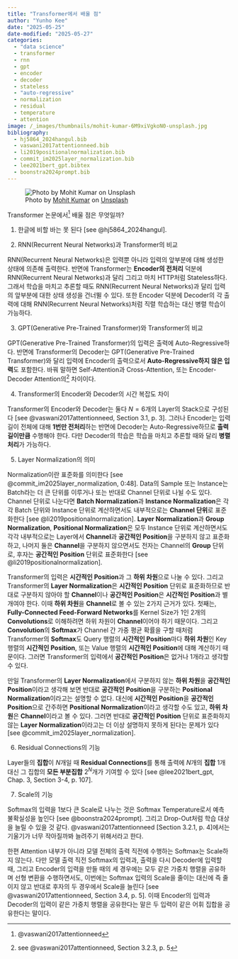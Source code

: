 ```yaml
---
title: "Transformer에서 배울 점"
author: "Yunho Kee"
date: "2025-05-25"
date-modified: "2025-05-27"
categories:
  - "data science"
  - transformer
  - rnn
  - gpt
  - encoder
  - decoder
  - stateless
  - "auto-regressive"
  - normalization
  - residual
  - temperature
  - attention
image: /_images/thumbnails/mohit-kumar-6M9xiVgkoN0-unsplash.jpg
bibliography: 
  - hj5864_2024hangul.bib
  - vaswani2017attentionneed.bib
  - li2019positionalnormalization.bib
  - commit_im2025layer_normalization.bib
  - lee2021bert_gpt.bibtex
  - boonstra2024prompt.bib
---
```


![Photo by <a href="https://unsplash.com/@98mohitkumar?utm_content=creditCopyText&utm_medium=referral&utm_source=unsplash">Mohit Kumar</a> on <a href="https://unsplash.com/photos/aerial-photography-of-buildings-6M9xiVgkoN0?utm_content=creditCopyText&utm_medium=referral&utm_source=unsplash">Unsplash</a>]({{< meta image >}}){fig-alt="A photo of a bird's eye view of a city."}

Transformer 논문에서^[@vaswani2017attentionneed] 배울 점은 무엇일까?

1. 한글에 비할 바는 못 된다 [see @hj5864_2024hangul].

2. RNN(Recurrent Neural Networks)과 Transformer의 비교

  RNN(Recurrent Neural Networks)은 입력뿐 아니라 입력의 앞부분에 대해 생성한 상태에 의존해 출력한다.
  반면에 Transformer는 **Encoder의 전처리** 덕분에 RNN(Recurrent Neural Networks)과 달리 그리고 마치 HTTP처럼 Stateless하다.
  그래서 학습을 마치고 추론할 때도 RNN(Recurrent Neural Networks)과 달리 입력의 앞부분에 대한 상태 생성을 건너뛸 수 있다.
  또한 Encoder 덕분에 Decoder의 각 출력에 대해 RNN(Recurrent Neural Networks)처럼 직렬 학습하는 대신 병렬 학습이 가능하다.

3. GPT(Generative Pre-Trained Transformer)와 Transformer의 비교

  GPT(Generative Pre-Trained Transformer)의 입력은 출력에 Auto-Regressive하다.
  반면에 Transformer의 Decoder는 GPT(Generative Pre-Trained Transformer)와 달리 입력에 Encoder의 출력으로서 **Auto-Regressive하지 않은 입력**도 포함한다.
  바꿔 말하면 Self-Attention과 Cross-Attention, 또는 Encoder-Decoder Attention의^[see @vaswani2017attentionneed, Section 3.2.3, p. 5] 차이이다.
  

4. Transformer의 Encoder와 Decoder의 시간 복잡도 차이

  Transformer의 Encoder와 Decoder는 둘다 $N = 6$개의 Layer의 Stack으로 구성된다 [see @vaswani2017attentionneed, Section 3.1, p. 3].
  그러나 Encoder는 입력 길이 전체에 대해 **1번만 전처리**하는 반면에 Decoder는 Auto-Regressive하므로 **출력 길이만큼** 수행해야 한다.
  다만 Decoder의 학습은 학습을 마치고 추론할 때와 달리 **병렬 처리**가 가능하다.

5. Layer Normalization의 의미

  Normalization이란 표준화를 의미한다 [see @commit_im2025layer_normalization, 0:48]. Data의 Sample 또는 Instance는 Batch라는 더 큰 단위를 이루거나 또는 반대로 Channel 단위로 나뉠 수도 있다. Channel 단위로 나눈다면 **Batch Normalization**과 **Instance Normalization**은 각각 Batch 단위와 Instance 단위로 계산하면서도 내부적으로는 **Channel 단위**로 표준화한다 [see @li2019positionalnormalization]. **Layer Normalization**과 **Group Normalization**, **Positional Normalization**은 모두 Instance 단위로 계산하면서도 각각 내부적으로는 Layer에서 **Channel**과 **공간적인 Position**을 구분하지 않고 표준화하고, 나머지 둘은 **Channel**을 구분하지 않으면서도 전자는 Channel의 **Group** 단위로, 후자는 **공간적인 Position** 단위로 표준화한다 [see @li2019positionalnormalization].
  
  Transformer의 입력은 **시간적인 Position**과 그 **하위 차원**으로 나눌 수 있다. 그리고 Transformer의 **Layer Normalization**은 **시간적인 Position** 단위로 표준화하므로 반대로 구분하지 않아야 할 **Channel**이나 **공간적인 Position**은 **시간적인 Position**과 별개여야 한다. 이때 **하위 차원**을 **Channel**로 볼 수 있는 2가지 근거가 있다. 첫째는, **Fully-Connected Feed-Forward Networks**를 Kernel Size가 1인 2개의 **Convolutions**로 이해하려면 하위 차원이 **Channel**이어야 하기 때문이다. 그리고 **Convolution**의 **Softmax**가 Channel 간 가중 평균 확률을 구할 때처럼 Transformer의 **Softmax**도 Query 행렬의 **시간적인 Position**마다 **하위 차원**인 Key 행렬의 **시간적인 Position**, 또는 Value 행렬의 **시간적인 Position**에 대해 계산하기 때문이다. 그러면 Transformer의 입력에서 **공간적인 Position**은 없거나 1개라고 생각할 수 있다.
  
  만일 Transformer의 **Layer Normalization**에서 구분하지 않는 **하위 차원**을 **공간적인 Position**이라고 생각해 보면 반대로 **공간적인 Position**을 구분하는 **Positional Normalization**이라고는 설명할 수 없다. 대신에 **시간적인 Position**을 **공간적인 Position**으로 간주하면 **Positional Normalization**이라고 생각할 수도 있고, **하위 차원**은 **Channel**이라고 볼 수 있다. 그러면 반대로 **공간적인 Position** 단위로 표준화하지 않는 **Layer Normalization**이라고는 더 이상 설명하지 못하게 된다는 문제가 있다 [see @commit_im2025layer_normalization].

6. Residual Connections의 기능

  Layer들의 **집합**이 $N$개일 때 **Residual Connections**를 통해 출력에 $N$개의 **집합** 1개 대신 그 집합의 **모든 부분집합** $2^N$개가 기여할 수 있다 [see @lee2021bert_gpt, Chap. 3, Section 3-4, p. 107].

7. Scale의 기능

  Softmax의 입력을 1보다 큰 Scale로 나누는 것은 Softmax Temperature로서 예측 불확실성을 높인다 [see @boonstra2024prompt].
  그리고 Drop-Out처럼 학습 대상을 늘릴 수 있을 것 같다.
  @vaswani2017attentionneed [Section 3.2.1, p. 4]에서는 기울기가 너무 작아질까봐 늘려주기 위해서라고 한다.
  
  한편 Attention 내부가 아니라 모델 전체의 출력 직전에 수행하는 Softmax는 Scale하지 않는다.
  다만 모델 출력 직전 Softmax의 입력과, 출력을 다시 Decoder에 입력할 때, 그리고 Encoder의 입력을 만들 때의 세 경우에는 모두 같은 가중치 행렬을 공유하며 선형 변환을 수행하면서도, 이번에는 Softmax 입력의 Scale을 줄이는 대신에 즉 줄이지 않고 반대로 후자의 두 경우에서 Scale을 늘린다 [see @vaswani2017attentionneed, Section 3.4, p. 5].
  이때 Encoder의 입력과 Decoder의 입력이 같은 가중치 행렬을 공유한다는 말은 두 입력이 같은 어휘 집합을 공유한다는 말이다.
